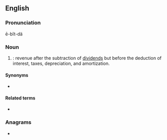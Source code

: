 {{also|ebitda}}
==English==
{{wikipedia}}

===Pronunciation===
ē-bĭt-dä

===Noun===
{{en-noun|-}}

# {{label|en|accounting}} {{initialism of|en|[[earnings]] before [[interest]], [[tax]]es, [[depreciation]] and [[amortization]]|nodot=1}}: revenue after the subtraction of [[dividend]]s but before the deduction of interest, taxes, depreciation, and amortization.

====Synonyms====
* {{l|en|EBITA}}

====Related terms====
* {{l|en|EBIT}}

===Anagrams===
* {{anagrams|en|a=abdeit|baetid|baited|bateid}}